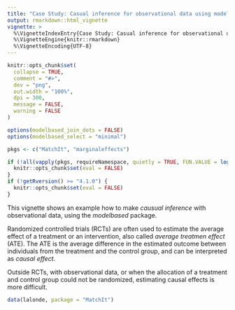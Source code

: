 ```yaml
---
title: "Case Study: Casual inference for observational data using modelbased"
output: rmarkdown::html_vignette
vignette: >
  %\VignetteIndexEntry{Case Study: Casual inference for observational data using modelbased}
  %\VignetteEngine{knitr::rmarkdown}
  %\VignetteEncoding{UTF-8}
---
```


```r
knitr::opts_chunk$set(
  collapse = TRUE,
  comment = "#>",
  dev = "png",
  out.width = "100%",
  dpi = 300,
  message = FALSE,
  warning = FALSE
)

options(modelbased_join_dots = FALSE)
options(modelbased_select = "minimal")

pkgs <- c("MatchIt", "marginaleffects")

if (!all(vapply(pkgs, requireNamespace, quietly = TRUE, FUN.VALUE = logical(1L)))) {
  knitr::opts_chunk$set(eval = FALSE)
}
if (!getRversion() >= "4.1.0") {
  knitr::opts_chunk$set(eval = FALSE)
}
```

This vignette shows an example how to make _causual inference_ with observational data, using the _modelbased_ package.

Randomized controlled trials (RCTs) are often used to estimate the average effect of a treatment or an intervention, also called _average treatmen effect_ (ATE). The ATE is the average difference in the estimated outcome between individuals from the treatment and the control group, and can be interpreted as _causal effect_.

Outside RCTs, with observational data, or when the allocation of a treatment and control group could not be randomized, estimating causal effects is more difficult.

```r
data(lalonde, package = "MatchIt")
```
